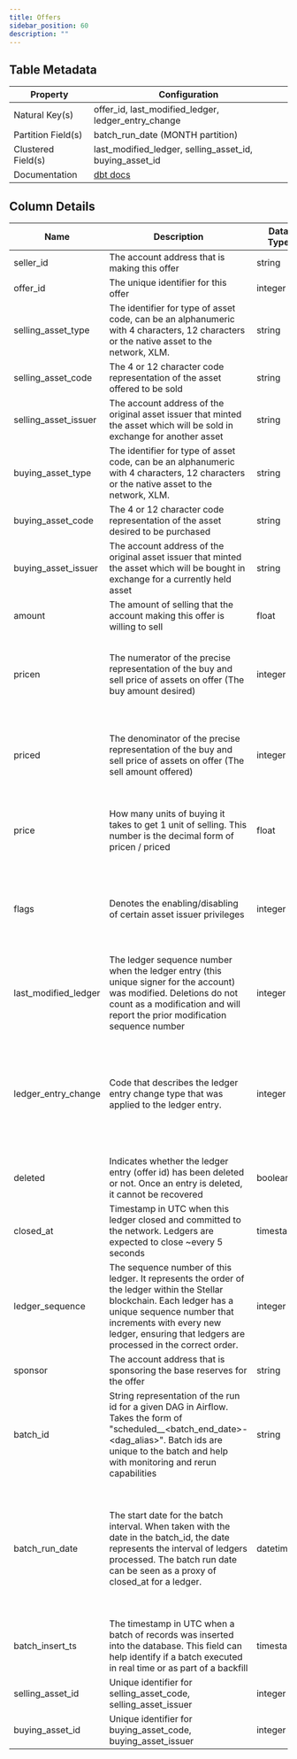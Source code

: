 ```yaml
---
title: Offers
sidebar_position: 60
description: ""
---
```


<div className="scoped-data-dictionary-table">

## Table Metadata

| Property | Configuration |
| --- | --- |
| Natural Key(s) | offer_id, last_modified_ledger, ledger_entry_change |
| Partition Field(s) | batch_run_date (MONTH partition) |
| Clustered Field(s) | last_modified_ledger, selling_asset_id, buying_asset_id |
| Documentation | [dbt docs](https://hubble-261722.appspot.com/#!/source/source.stellar_dbt_public.crypto_stellar.offers) |

## Column Details

| Name | Description | Data Type | Domain Values | Required? | Notes |
| --- | --- | --- | --- | --- | --- |
| seller_id | The account address that is making this offer | string |  | Yes |  |
| offer_id | The unique identifier for this offer | integer |  | Yes |  |
| selling_asset_type | The identifier for type of asset code, can be an alphanumeric with 4 characters, 12 characters or the native asset to the network, XLM. | string | <ul><li>credit_alphanum4</li><li>credit_alphanum12</li><li>native</li></ul> | Yes |  |
| selling_asset_code | The 4 or 12 character code representation of the asset offered to be sold | string |  | No |  |
| selling_asset_issuer | The account address of the original asset issuer that minted the asset which will be sold in exchange for another asset | string |  | No |  |
| buying_asset_type | The identifier for type of asset code, can be an alphanumeric with 4 characters, 12 characters or the native asset to the network, XLM. | string | <ul><li>credit_alphanum4</li><li>credit_alphanum12</li><li>native</li></ul> | Yes |  |
| buying_asset_code | The 4 or 12 character code representation of the asset desired to be purchased | string |  | No |  |
| buying_asset_issuer | The account address of the original asset issuer that minted the asset which will be bought in exchange for a currently held asset | string |  | No |  |
| amount | The amount of selling that the account making this offer is willing to sell | float |  | Yes |  |
| pricen | The numerator of the precise representation of the buy and sell price of assets on offer (The buy amount desired) | integer |  | Yes | If an offer wants to sell 10 XLM in exchange for 1 USD, the numerator will be 1. |
| priced | The denominator of the precise representation of the buy and sell price of assets on offer (The sell amount offered) | integer |  | Yes | If an offer wants to sell 10 XLM in exchange for 1 USD, the denominator will be 10. |
| price | How many units of buying it takes to get 1 unit of selling. This number is the decimal form of pricen / priced | float |  | Yes | If an offer wants to sell 10 XLM in exchange for 1 USD, the price will be 0.1 |
| flags | Denotes the enabling/disabling of certain asset issuer privileges | integer | <ul><li>0 - None, Default</li><li>1 - Passive (offer with this flag will not act on and take a reverse offer of equal price)</li></ul> | Yes |  |
| last_modified_ledger | The ledger sequence number when the ledger entry (this unique signer for the account) was modified. Deletions do not count as a modification and will report the prior modification sequence number | integer |  | Yes |  |
| ledger_entry_change | Code that describes the ledger entry change type that was applied to the ledger entry. | integer | <ul><li>0 - Ledger Entry Created</li><li>1 - Ledger Entry Updated</li><li>2 - Ledger Entry Deleted</li><li>3 - Ledger Entry State (value of the entry)</li></ul> | Yes | Valid entry change types are 0, 1, and 2 for ledger entries of type `offers`. |
| deleted | Indicates whether the ledger entry (offer id) has been deleted or not. Once an entry is deleted, it cannot be recovered | boolean |  | Yes |  |
| closed_at | Timestamp in UTC when this ledger closed and committed to the network. Ledgers are expected to close ~every 5 seconds | timestamp |  | Yes |  |
| ledger_sequence | The sequence number of this ledger. It represents the order of the ledger within the Stellar blockchain. Each ledger has a unique sequence number that increments with every new ledger, ensuring that ledgers are processed in the correct order. | integer |  | Yes |  |
| sponsor | The account address that is sponsoring the base reserves for the offer | string |  | No |  |
| batch_id | String representation of the run id for a given DAG in Airflow. Takes the form of "scheduled\_\_\<batch_end_date>-\<dag_alias>". Batch ids are unique to the batch and help with monitoring and rerun capabilities | string |  | Yes |  |
| batch_run_date | The start date for the batch interval. When taken with the date in the batch_id, the date represents the interval of ledgers processed. The batch run date can be seen as a proxy of closed_at for a ledger. | datetime |  | Yes | The table is partitioned on batch_run_date. It is recommended to always include the batch_run_date in the filter if possible to help reduce query cost. |
| batch_insert_ts | The timestamp in UTC when a batch of records was inserted into the database. This field can help identify if a batch executed in real time or as part of a backfill | timestamp |  | Yes |  |
| selling_asset_id | Unique identifier for selling_asset_code, selling_asset_issuer | integer |  | No |  |
| buying_asset_id | Unique identifier for buying_asset_code, buying_asset_issuer | integer |  | No |  |

</div>
